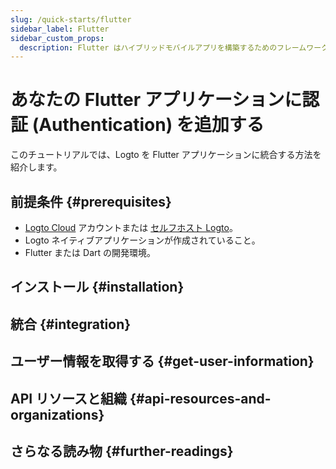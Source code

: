 ```yaml
---
slug: /quick-starts/flutter
sidebar_label: Flutter
sidebar_custom_props:
  description: Flutter はハイブリッドモバイルアプリを構築するためのフレームワークです。
---
```




# あなたの Flutter アプリケーションに認証 (Authentication) を追加する

このチュートリアルでは、Logto を Flutter アプリケーションに統合する方法を紹介します。

<Tip />

## 前提条件 \{#prerequisites}

- [Logto Cloud](https://cloud.logto.io) アカウントまたは [セルフホスト Logto](/introduction/set-up-logto-oss)。
- Logto ネイティブアプリケーションが作成されていること。
- Flutter または Dart の開発環境。

## インストール \{#installation}

<Installation />

<Dependency />

## 統合 \{#integration}

<Integration />

## ユーザー情報を取得する \{#get-user-information}

<GetUserInfo />

## API リソースと組織 \{#api-resources-and-organizations}

<ApiResources />

<Organization />

## さらなる読み物 \{#further-readings}

<FurtherReadings />
